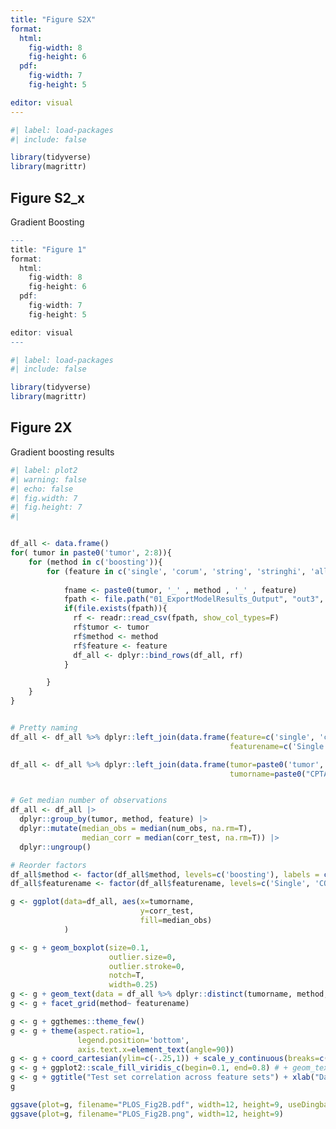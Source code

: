 ```yaml
---
title: "Figure S2X"
format: 
  html:
    fig-width: 8
    fig-height: 6
  pdf:
    fig-width: 7
    fig-height: 5

editor: visual
---
```


```r
#| label: load-packages
#| include: false

library(tidyverse)
library(magrittr)

```

## Figure S2_x

Gradient Boosting

```r
---
title: "Figure 1"
format: 
  html:
    fig-width: 8
    fig-height: 6
  pdf:
    fig-width: 7
    fig-height: 5

editor: visual
---

#| label: load-packages
#| include: false

library(tidyverse)
library(magrittr)

```

## Figure 2X


Gradient boosting results 

```r
#| label: plot2
#| warning: false
#| echo: false
#| fig.width: 7
#| fig.height: 7
#| 


df_all <- data.frame()
for( tumor in paste0('tumor', 2:8)){
    for (method in c('boosting')){
        for (feature in c('single', 'corum', 'string', 'stringhi', 'all')){
          
            fname <- paste0(tumor, '_' , method , '_' , feature)
            fpath <- file.path("01_ExportModelResults_Output", "out3", paste0("01_ExportModelResults_", fname, ".csv"))
            if(file.exists(fpath)){
              rf <- readr::read_csv(fpath, show_col_types=F)
              rf$tumor <- tumor
              rf$method <- method
              rf$feature <- feature
              df_all <- dplyr::bind_rows(df_all, rf)
            }

        }
    }
}


# Pretty naming
df_all <- df_all %>% dplyr::left_join(data.frame(feature=c('single', 'corum', 'stringhi', 'string', 'all'),
                                                 featurename=c('Single', 'CORUM', 'STRING 800', 'STRING 200', 'Transcriptome')))

df_all <- df_all %>% dplyr::left_join(data.frame(tumor=paste0('tumor', 2:8),
                                                 tumorname=paste0("CPTAC_", 2:8)))


# Get median number of observations
df_all <- df_all |>
  dplyr::group_by(tumor, method, feature) |>
  dplyr::mutate(median_obs = median(num_obs, na.rm=T),
                median_corr = median(corr_test, na.rm=T)) |>
  dplyr::ungroup()

# Reorder factors
df_all$method <- factor(df_all$method, levels=c('boosting'), labels = c('Gradient Boosting'))
df_all$featurename <- factor(df_all$featurename, levels=c('Single', 'CORUM', 'STRING 800', 'STRING 200', 'Transcriptome'))

g <- ggplot(data=df_all, aes(x=tumorname, 
                             y=corr_test, 
                             fill=median_obs)
            ) 

g <- g + geom_boxplot(size=0.1, 
                      outlier.size=0,
                      outlier.stroke=0,
                      notch=T,
                      width=0.25)  
g <- g + geom_text(data = df_all %>% dplyr::distinct(tumorname, method, featurename, median_corr, median_obs), aes(y=median_corr, label=round(median_corr, 3)), size=3, angle=90, vjust=1.7)
g <- g + facet_grid(method~ featurename)

g <- g + ggthemes::theme_few()
g <- g + theme(aspect.ratio=1, 
               legend.position='bottom',
               axis.text.x=element_text(angle=90))
g <- g + coord_cartesian(ylim=c(-.25,1)) + scale_y_continuous(breaks=c(-0.25, 0, 0.25, 0.5, 0.75, 1))
g <- g + ggplot2::scale_fill_viridis_c(begin=0.1, end=0.8) # + geom_text(aes(label=round(median(corr_test), 3)), size=2, angle=90, vjust=1.5)
g <- g + ggtitle("Test set correlation across feature sets") + xlab("Data sets") + ylab("Test set correlation (predicted vs. empirical)") + guides(fill=guide_legend(title="Median number of total observations"))
g

ggsave(plot=g, filename="PLOS_Fig2B.pdf", width=12, height=9, useDingbats=F)
ggsave(plot=g, filename="PLOS_Fig2B.png", width=12, height=9)

```



